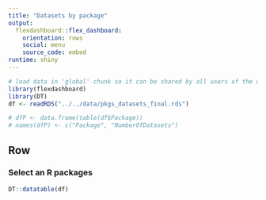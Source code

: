 ```yaml
---
title: "Datasets by package"
output: 
  flexdashboard::flex_dashboard:
    orientation: rows
    social: menu
    source_code: embed
runtime: shiny
---
```


```r
# load data in 'global' chunk so it can be shared by all users of the dashboard
library(flexdashboard)
library(DT)
df <- readRDS("../../data/pkgs_datasets_final.rds")

# dfP <- data.frame(table(df$Package))
# names(dfP) <- c("Package", "NumberOfDatasets")
```

Row
-----------------------------------------------------------------------

### Select an R packages

```r
DT::datatable(df)
```
